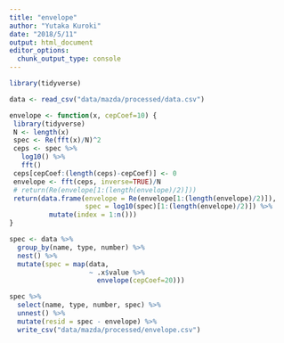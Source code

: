 ```yaml
---
title: "envelope"
author: "Yutaka Kuroki"
date: "2018/5/11"
output: html_document
editor_options: 
  chunk_output_type: console
---
```


```r
library(tidyverse)
```


```r
data <- read_csv("data/mazda/processed/data.csv")
```


```r
envelope <- function(x, cepCoef=10) {
 library(tidyverse)
 N <- length(x)
 spec <- Re(fft(x)/N)^2
 ceps <- spec %>%
   log10() %>%
   fft()
 ceps[cepCoef:(length(ceps)-cepCoef)] <- 0
 envelope <- fft(ceps, inverse=TRUE)/N
 # return(Re(envelope[1:(length(envelope)/2)]))
 return(data.frame(envelope = Re(envelope[1:(length(envelope)/2)]),
                   spec = log10(spec)[1:(length(envelope)/2)]) %>% 
          mutate(index = 1:n()))
}
```


```r
spec <- data %>% 
  group_by(name, type, number) %>% 
  nest() %>% 
  mutate(spec = map(data,
                    ~ .x$value %>% 
                      envelope(cepCoef=20)))

spec %>% 
  select(name, type, number, spec) %>% 
  unnest() %>% 
  mutate(resid = spec - envelope) %>% 
  write_csv("data/mazda/processed/envelope.csv")
```


